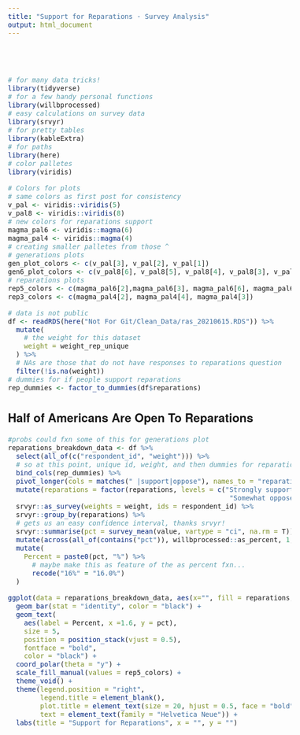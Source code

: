 ```yaml
---
title: "Support for Reparations - Survey Analysis"
output: html_document
---
```


<style type="text/css">

h1 {
  text-align: center;
  font-weight: bold;
  font-family: 'Helvetica Neue';
}

h2 {
 font-family: 'Helvetica Neue';
}

body{
 font-family: 'Helvetica Neue';
 font-size: 16px;
}

</style>

<br>
<br>



```r
# for many data tricks!
library(tidyverse)
# for a few handy personal functions
library(willbprocessed)
# easy calculations on survey data
library(srvyr)
# for pretty tables
library(kableExtra)
# for paths
library(here)
# color palletes
library(viridis)

```


```r
# Colors for plots
# same colors as first post for consistency
v_pal <- viridis::viridis(5)
v_pal8 <- viridis::viridis(8)
# new colors for reparations support
magma_pal6 <- viridis::magma(6)
magma_pal4 <- viridis::magma(4)
# creating smaller palletes from those ^
# generations plots
gen_plot_colors <- c(v_pal[3], v_pal[2], v_pal[1])
gen6_plot_colors <- c(v_pal8[6], v_pal8[5], v_pal8[4], v_pal8[3], v_pal8[2], v_pal8[1])
# reparations plots
rep5_colors <- c(magma_pal6[2],magma_pal6[3], magma_pal6[6], magma_pal6[5], magma_pal6[4])
rep3_colors <- c(magma_pal4[2], magma_pal4[4], magma_pal4[3])

```

```r
# data is not public
df <- readRDS(here("Not For Git/Clean_Data/ras_20210615.RDS")) %>%
  mutate(
    # the weight for this dataset
    weight = weight_rep_unique
  ) %>%
  # NAs are those that do not have responses to reparations question
  filter(!is.na(weight))
# dummies for if people support reparations
rep_dummies <- factor_to_dummies(df$reparations)

```

## Half of Americans Are Open To Reparations

```r

#probs could fxn some of this for generations plot
reparations_breakdown_data <- df %>%
  select(all_of(c("respondent_id", "weight"))) %>%
  # so at this point, unique id, weight, and then dummies for reparations question
  bind_cols(rep_dummies) %>%
  pivot_longer(cols = matches(" |support|oppose"), names_to = "reparations", values_to = "value") %>%
  mutate(reparations = factor(reparations, levels = c("Strongly support", "Somewhat support", "Not sure",
                                                       "Somewhat oppose", "Strongly oppose"))) %>%
  srvyr::as_survey(weights = weight, ids = respondent_id) %>%
  srvyr::group_by(reparations) %>%
  # gets us an easy confidence interval, thanks srvyr!
  srvyr::summarise(pct = survey_mean(value, vartype = "ci", na.rm = T)) %>%
  mutate(across(all_of(contains("pct")), willbprocessed::as_percent, 1, F)) %>%
  mutate(
    Percent = paste0(pct, "%") %>%
      # maybe make this as feature of the as percent fxn...
      recode("16%" = "16.0%")
  )


```

```r


ggplot(data = reparations_breakdown_data, aes(x="", fill = reparations, y = pct)) + 
  geom_bar(stat = "identity", color = "black") +
  geom_text(
    aes(label = Percent, x =1.6, y = pct),
    size = 5,
    position = position_stack(vjust = 0.5),
    fontface = "bold",
    color = "black") +
  coord_polar(theta = "y") +
  scale_fill_manual(values = rep5_colors) +
  theme_void() +
  theme(legend.position = "right",
        legend.title = element_blank(),
        plot.title = element_text(size = 20, hjust = 0.5, face = "bold"),
        text = element_text(family = "Helvetica Neue")) +
  labs(title = "Support for Reparations", x = "", y = "")

```
